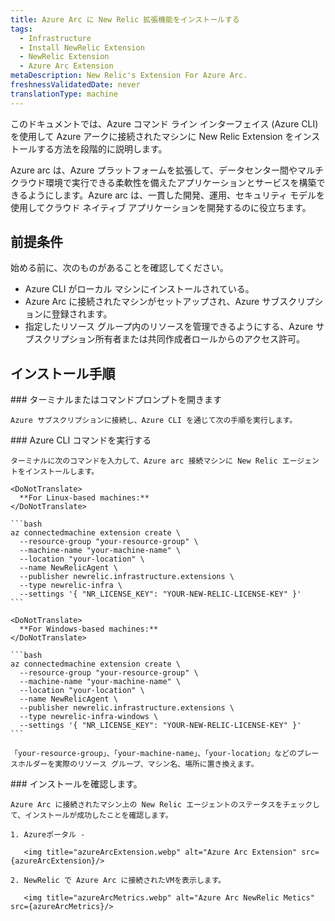 ```yaml
---
title: Azure Arc に New Relic 拡張機能をインストールする
tags:
  - Infrastructure
  - Install NewRelic Extension
  - NewRelic Extension
  - Azure Arc Extension
metaDescription: New Relic's Extension For Azure Arc.
freshnessValidatedDate: never
translationType: machine
---
```




このドキュメントでは、Azure コマンド ライン インターフェイス (Azure CLI) を使用して Azure アークに接続されたマシンに New Relic Extension をインストールする方法を段階的に説明します。

<CollapserGroup>
  <Collapser
    id="verbose-with-manifest"
    title="アズールアークとは何ですか？"
  >
    Azure arc は、Azure プラットフォームを拡張して、データセンター間やマルチクラウド環境で実行できる柔軟性を備えたアプリケーションとサービスを構築できるようにします。Azure arc は、一貫した開発、運用、セキュリティ モデルを使用してクラウド ネイティブ アプリケーションを開発するのに役立ちます。
  </Collapser>
</CollapserGroup>

## 前提条件

始める前に、次のものがあることを確認してください。

* Azure CLI がローカル マシンにインストールされている。
* Azure Arc に接続されたマシンがセットアップされ、Azure サブスクリプションに登録されます。
* 指定したリソース グループ内のリソースを管理できるようにする、Azure サブスクリプション所有者または共同作成者ロールからのアクセス許可。

## インストール手順

<Steps>
  <Step>
    ### ターミナルまたはコマンドプロンプトを開きます

    Azure サブスクリプションに接続し、Azure CLI を通じて次の手順を実行します。  

  </Step>

  <Step>
    ### Azure CLI コマンドを実行する

    ターミナルに次のコマンドを入力して、Azure arc 接続マシンに New Relic エージェントをインストールします。

    <DoNotTranslate>
      **For Linux-based machines:**
    </DoNotTranslate>

    ```bash
    az connectedmachine extension create \
      --resource-group "your-resource-group" \
      --machine-name "your-machine-name" \
      --location "your-location" \
      --name NewRelicAgent \
      --publisher newrelic.infrastructure.extensions \
      --type newrelic-infra \
      --settings '{ "NR_LICENSE_KEY": "YOUR-NEW-RELIC-LICENSE-KEY" }'
    ```

    <DoNotTranslate>
      **For Windows-based machines:**
    </DoNotTranslate>

    ```bash
    az connectedmachine extension create \
      --resource-group "your-resource-group" \
      --machine-name "your-machine-name" \
      --location "your-location" \
      --name NewRelicAgent \
      --publisher newrelic.infrastructure.extensions \
      --type newrelic-infra-windows \
      --settings '{ "NR_LICENSE_KEY": "YOUR-NEW-RELIC-LICENSE-KEY" }'
    ```

    「your-resource-group」、「your-machine-name」、「your-location」などのプレースホルダーを実際のリソース グループ、マシン名、場所に置き換えます。  

  </Step>

  <Step>
    ### インストールを確認します。

    Azure Arc に接続されたマシン上の New Relic エージェントのステータスをチェックして、インストールが成功したことを確認します。

    1. Azureポータル -

       <img title="azureArcExtension.webp" alt="Azure Arc Extension" src={azureArcExtension}/>

    2. NewRelic で Azure Arc に接続されたVMを表示します。

       <img title="azureArcMetrics.webp" alt="Azure Arc NewRelic Metics" src={azureArcMetrics}/>
  </Step>
</Steps>